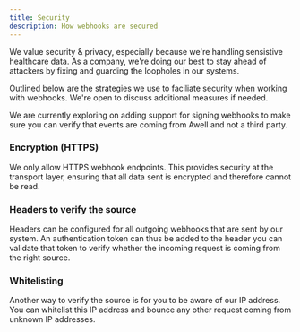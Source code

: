 ```yaml
---
title: Security
description: How webhooks are secured
---
```


We value security & privacy, especially because we're handling sensistive healthcare data. As a company, we're doing our best to stay ahead of attackers by fixing and guarding the loopholes in our systems.

Outlined below are the strategies we use to faciliate security when working with webhooks. We're open to discuss additional measures if needed.

<Alert type="info" title="Signing webhook requests">
  <p>
    We are currently exploring on adding support for signing webhooks to make
    sure you can verify that events are coming from Awell and not a third party.
  </p>
</Alert>

### Encryption (HTTPS)

We only allow HTTPS webhook endpoints. This provides security at the transport layer, ensuring that all data sent is encrypted and therefore cannot be read.

### Headers to verify the source

Headers can be configured for all outgoing webhooks that are sent by our system. An authentication token can thus be added to the header you can validate that token to verify whether the incoming request is coming from the right source.

### Whitelisting

Another way to verify the source is for you to be aware of our IP address. You can whitelist this IP address and bounce any other request coming from unknown IP addresses.
